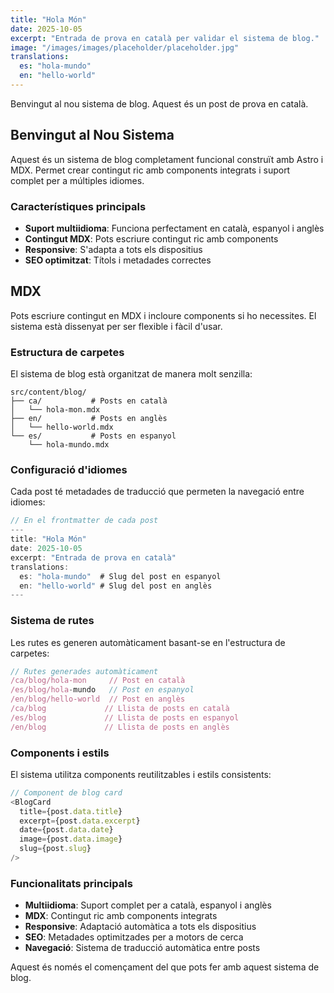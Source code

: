 ```yaml
---
title: "Hola Món"
date: 2025-10-05
excerpt: "Entrada de prova en català per validar el sistema de blog."
image: "/images/images/placeholder/placeholder.jpg"
translations:
  es: "hola-mundo"
  en: "hello-world"
---
```


Benvingut al nou sistema de blog. Aquest és un post de prova en català.

## Benvingut al Nou Sistema

Aquest és un sistema de blog completament funcional construït amb Astro i MDX. Permet crear contingut ric amb components integrats i suport complet per a múltiples idiomes.

### Característiques principals

- **Suport multiidioma**: Funciona perfectament en català, espanyol i anglès
- **Contingut MDX**: Pots escriure contingut ric amb components
- **Responsive**: S'adapta a tots els dispositius
- **SEO optimitzat**: Títols i metadades correctes

## MDX

Pots escriure contingut en MDX i incloure components si ho necessites. El sistema està dissenyat per ser flexible i fàcil d'usar.

### Estructura de carpetes

El sistema de blog està organitzat de manera molt senzilla:

```
src/content/blog/
├── ca/           # Posts en català
│   └── hola-mon.mdx
├── en/           # Posts en anglès
│   └── hello-world.mdx
└── es/           # Posts en espanyol
    └── hola-mundo.mdx
```

### Configuració d'idiomes

Cada post té metadades de traducció que permeten la navegació entre idiomes:

```javascript
// En el frontmatter de cada post
---
title: "Hola Món"
date: 2025-10-05
excerpt: "Entrada de prova en català"
translations:
  es: "hola-mundo"  # Slug del post en espanyol
  en: "hello-world" # Slug del post en anglès
---
```

### Sistema de rutes

Les rutes es generen automàticament basant-se en l'estructura de carpetes:

```javascript
// Rutes generades automàticament
/ca/blog/hola-mon     // Post en català
/es/blog/hola-mundo   // Post en espanyol
/en/blog/hello-world  // Post en anglès
/ca/blog             // Llista de posts en català
/es/blog             // Llista de posts en espanyol
/en/blog             // Llista de posts en anglès
```

### Components i estils

El sistema utilitza components reutilitzables i estils consistents:

```javascript
// Component de blog card
<BlogCard 
  title={post.data.title}
  excerpt={post.data.excerpt}
  date={post.data.date}
  image={post.data.image}
  slug={post.slug}
/>
```

### Funcionalitats principals

- **Multiidioma**: Suport complet per a català, espanyol i anglès
- **MDX**: Contingut ric amb components integrats
- **Responsive**: Adaptació automàtica a tots els dispositius
- **SEO**: Metadades optimitzades per a motors de cerca
- **Navegació**: Sistema de traducció automàtica entre posts

Aquest és només el començament del que pots fer amb aquest sistema de blog.

